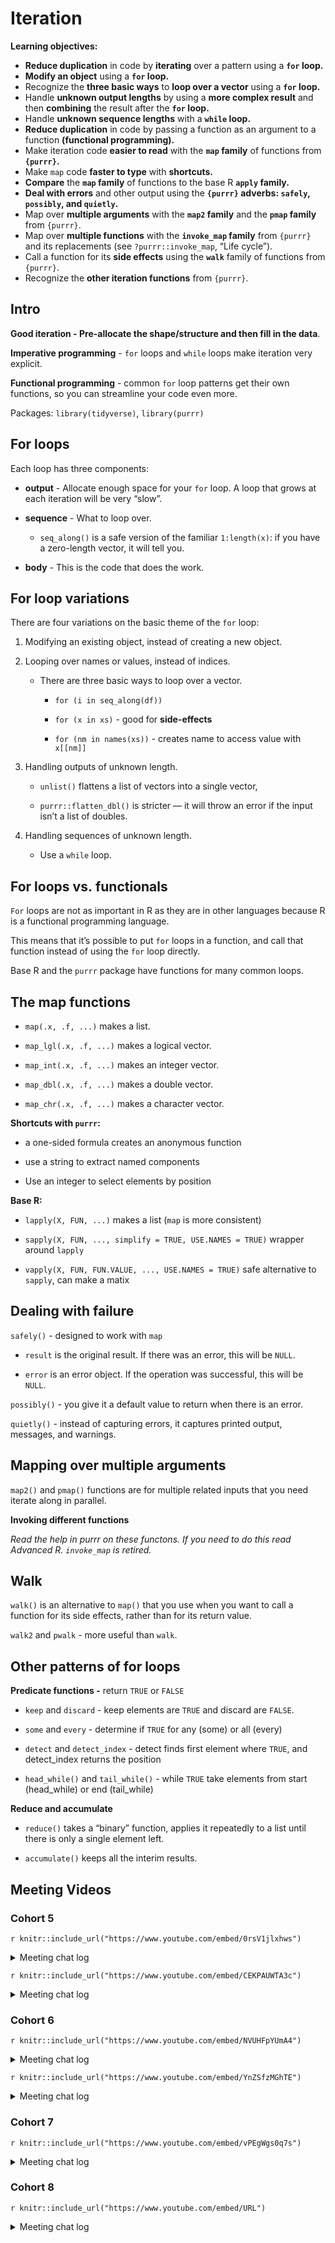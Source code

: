 # Iteration

**Learning objectives:**

- **Reduce duplication** in code by **iterating** over a pattern using a **`for` loop.**
- **Modify an object** using a **`for` loop.**
- Recognize the **three basic ways** to **loop over a vector** using a **`for` loop.**
- Handle **unknown output lengths** by using a **more complex result** and then **combining** the result after the **`for` loop.**
- Handle **unknown sequence lengths** with a **`while` loop.**
- **Reduce duplication** in code by passing a function as an argument to a function **(functional programming).**
- Make iteration code **easier to read** with the **`map` family** of functions from **`{purrr}`.**
- Make `map` code **faster to type** with **shortcuts.**
- **Compare** the **`map` family** of functions to the base R **`apply` family.**
- **Deal with errors** and other output using the **`{purrr}` adverbs: `safely`, `possibly`, and `quietly`.**
- Map over **multiple arguments** with the **`map2` family** and the **`pmap` family** from `{purrr}`.
- Map over **multiple functions** with the **`invoke_map` family** from `{purrr}` and its replacements (see `?purrr::invoke_map`, "Life cycle").
- Call a function for its **side effects** using the **`walk`** family of functions from `{purrr}`.
- Recognize the **other iteration functions** from `{purrr}`.

## Intro

**Good iteration - Pre-allocate the shape/structure and then fill in the data**.

**Imperative programming** - `for` loops and `while` loops make iteration very explicit.

**Functional programming** - common `for` loop patterns get their own functions, so you can streamline your code even more.

Packages: `library(tidyverse)`, `library(purrr)`

## For loops

Each loop has three components:

-   **output** - Allocate enough space for your `for` loop. A loop that grows at each iteration will be very "slow".

-   **sequence** - What to loop over.

    -   `seq_along()` is a safe version of the familiar `1:length(x)`: if you have a zero-length vector, it will tell you.

-   **body** - This is the code that does the work.

## For loop variations

There are four variations on the basic theme of the `for` loop:

1.  Modifying an existing object, instead of creating a new object.

2.  Looping over names or values, instead of indices.

    -   There are three basic ways to loop over a vector.

        -   `for (i in seq_along(df))`

        -   `for (x in xs)` - good for **side-effects**

        -   `for (nm in names(xs))` - creates name to access value with `x[[nm]]`

3.  Handling outputs of unknown length.

    -   `unlist()` flattens a list of vectors into a single vector,

    -   `purrr::flatten_dbl()` is stricter --- it will throw an error if the input isn't a list of doubles.

4.  Handling sequences of unknown length.

    -   Use a `while` loop.

## For loops vs. functionals

`For` loops are not as important in R as they are in other languages because R is a functional programming language.

This means that it's possible to put `for` loops in a function, and call that function instead of using the `for` loop directly.

Base R and the `purrr` package have functions for many common loops.

## The map functions

-   `map(.x, .f, ...)` makes a list.

-   `map_lgl(.x, .f, ...)` makes a logical vector.

-   `map_int(.x, .f, ...)` makes an integer vector.

-   `map_dbl(.x, .f, ...)` makes a double vector.

-   `map_chr(.x, .f, ...)` makes a character vector.

**Shortcuts with `purrr`:**

-   a one-sided formula creates an anonymous function

-   use a string to extract named components

-   Use an integer to select elements by position

**Base R:**

-   `lapply(X, FUN, ...)` makes a list (`map` is more consistent)

-   `sapply(X, FUN, ..., simplify = TRUE, USE.NAMES = TRUE)` wrapper around `lapply`

-   `vapply(X, FUN, FUN.VALUE, ..., USE.NAMES = TRUE)` safe alternative to `sapply`, can make a matix

## Dealing with failure

`safely()` - designed to work with `map`

-   `result` is the original result. If there was an error, this will be `NULL`.

-   `error` is an error object. If the operation was successful, this will be `NULL`.

`possibly()` - you give it a default value to return when there is an error.

`quietly()` - instead of capturing errors, it captures printed output, messages, and warnings.

## Mapping over multiple arguments

`map2()` and `pmap()` functions are for multiple related inputs that you need iterate along in parallel.

**Invoking different functions**

*Read the help in purrr on these functons. If you need to do this read Advanced R. `invoke_map` is retired.*

## Walk

`walk()` is an alternative to `map()` that you use when you want to call a function for its side effects, rather than for its return value.

`walk2` and `pwalk` - more useful than `walk`.

## Other patterns of for loops

**Predicate functions -** return `TRUE` or `FALSE`

-   `keep` and `discard` - keep elements are `TRUE` and discard are `FALSE`.

-   `some` and `every` - determine if `TRUE` for any (some) or all (every)

-   `detect` and `detect_index` - detect finds first element where `TRUE`, and detect_index returns the position

-   `head_while()` and `tail_while()` - while `TRUE` take elements from start (head_while) or end (tail_while)

**Reduce and accumulate**

-   `reduce()` takes a "binary" function, applies it repeatedly to a list until there is only a single element left.

-   `accumulate()` keeps all the interim results.

## Meeting Videos

### Cohort 5

`r knitr::include_url("https://www.youtube.com/embed/0rsV1jlxhws")`

<details>
  <summary> Meeting chat log </summary>  
```
00:03:23	Becki R. (she/her):	I'm having trouble with a buzz again
00:03:37	Njoki Njuki Lucy:	I so look forward to the discussion. I have been struggling with understanding this particular chapter! :)
00:26:58	Jon Harmon (jonthegeek):	> x <- purrr::set_names(month.name, month.abb)
> x
00:27:21	Jon Harmon (jonthegeek):	x[["Jan"]]
00:30:12	Jon Harmon (jonthegeek):	results <- purrr::set_names(vector("list", length(x)), names(x))
00:35:10	lucus w:	A data frame is simply a list in disguise
00:45:37	Njoki Njuki Lucy:	It makes sense now, thanks!
00:48:05	Ryan Metcalf:	Sorry team, I have to drop. Sister-in-law is stranded and needs a jump-start. I’ll finish watching the recording and catch any questions.
00:51:19	Jon Harmon (jonthegeek):	> paste(month.name, collapse = "")
[1] "JanuaryFebruaryMarchAprilMayJuneJulyAugustSeptemberOctoberNovemberDecember"
> paste(month.name, collapse = " ")
[1] "January February March April May June July August September October November December"
01:09:10	Njoki Njuki Lucy:	that's so cool! I wondered! Ha!!
01:10:30	Federica Gazzelloni:	thanks Jon!!
```
</details>

`r knitr::include_url("https://www.youtube.com/embed/CEKPAUWTA3c")`

<details>
  <summary> Meeting chat log </summary>  
```
00:10:17	Becki R. (she/her):	brb!
00:26:00	Njoki Njuki Lucy:	does this mean, in this case, we will have 3 regression models?
00:26:21	Federica Gazzelloni:	can you specify: mtcars%>%map(.f=
00:27:12	Federica Gazzelloni:	mtcars%>%split(.$cyl)%>%map(.f=lm(….))
00:27:41	Ryan Metcalf:	I’m reading it as `mpg` being dependent (y) and `wt` being independent.
00:29:08	Jon Harmon (jonthegeek):	# A more realistic example: split a data frame into pieces, fit a
# model to each piece, summarise and extract R^2
mtcars %>%
  split(.$cyl) %>%
  map(~ lm(mpg ~ wt, data = .x)) %>%
  map(summary) %>%
  map_dbl("r.squared")
00:29:55	Jon Harmon (jonthegeek):	mtcars %>%
  split(.$cyl) %>%
  map(.f = ~ lm(mpg ~ wt, data = .x))
00:30:22	Jon Harmon (jonthegeek):	mtcars %>%
  split(.$cyl) %>%
  map(.f = lm(mpg ~ wt, data = .x))
00:45:11	Federica Gazzelloni:	coalesce()
01:17:01	Ryan Metcalf:	Great Job Becki!!!
01:17:25	Becki R. (she/her):	Thanks :)
```
</details>

### Cohort 6

`r knitr::include_url("https://www.youtube.com/embed/NVUHFpYUmA4")`

<details>
  <summary> Meeting chat log </summary>  
```
00:04:39	Marielena Soilemezidi:	I'll be back in 3'! No haste with the setup:)
00:04:52	Adeyemi Olusola:	Ok
00:07:22	Adeyemi Olusola:	Let me know when you return
```
</details>

`r knitr::include_url("https://www.youtube.com/embed/YnZSfzMGhTE")`

<details>
  <summary> Meeting chat log </summary>  
```
00:11:10	Marielena Soilemezidi:	hello! :)
00:20:31	Marielena Soilemezidi:	yep, it looks good!
00:46:18	Daniel Adereti:	How does it get the list of 3?
00:47:55	Marielena Soilemezidi:	sorry, got disconnected for some time, but I'm back!
00:48:05	Daniel Adereti:	No worries!
00:58:28	Adeyemi Olusola:	olusolaadeyemi.ao@gmail.com
```
</details>


### Cohort 7

`r knitr::include_url("https://www.youtube.com/embed/vPEgWgs0q7s")`

<details>
<summary> Meeting chat log </summary>

```
00:06:31	Oluwafemi Oyedele:	Hi Tim!!!
00:06:47	Tim Newby:	Hi Oluwafemi,  can you here me?
00:06:48	Oluwafemi Oyedele:	We will start in 6 minutes time!!!
00:13:26	Oluwafemi Oyedele:	start
00:56:02	Oluwafemi Oyedele:	https://adv-r.hadley.nz/functionals.html
00:56:25	Oluwafemi Oyedele:	stop
```
</details>


### Cohort 8

`r knitr::include_url("https://www.youtube.com/embed/URL")`

<details>
<summary> Meeting chat log </summary>

```
LOG
```
</details>
